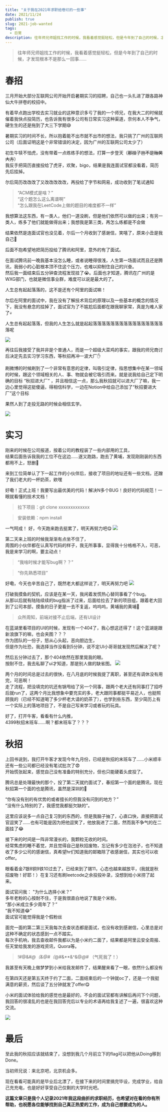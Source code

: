 ```yaml
---
title: "关于我在2021年求职给卷烂的一些事"
date: 2021/11/24
publish: true
slug: 2021-job-wanted
tags:
  - 日常
description: 往年师兄师姐找工作的时候，我看着感觉挺轻松，但是今年到了自己的时候，才发现根本不是那么一回事……
---
```

> 往年师兄师姐找工作的时候，我看着感觉挺轻松，但是今年到了自己的时候，才发现根本不是那么一回事……

# 春招
三月开始大部分互联网公司开始开启暑期实习的招聘，自己也一头扎进了跟各路神仙大牛拼卷的校招中。

有着早点跑出学校去实习就业的这种意识多亏了我的一个师兄，在我大二的时候就催着我快点投简历，也告诉我有很多公司有日常实习这种渠道，奈何本人不争气，硬生生的还是拖到了大三下学期😅

暑期实习的时间不长，所以抱着能不出市就不出市的想法，我只挑了广州的互联网公司（后面证明这是个非常错误的决定，因为广州的互联网公司太少了）  

初生牛犊不怕虎，没有带着一点练练手的想法，打算一步登天（<del>那挂了岂不是贻笑大方</del>）  
我反手把简历直接投给了虎牙，欢聚，bigo，结果是我连面试官都没看着，简历先后挂掉。  

尔后简历改改改了又改改改改改，再投给了字节和网易，成功收到了笔试通知

> “ACM模式是啥？”  
> “这个题怎么这么离谱啊”  
> “怎么跟我在LeetCode上做的题目的难度都不一样”

我想算法这东西，有一类人，他们一道没刷，但是他们依然可以做的出来；有另一类人，练多了他们就能做得出来；我想我是第三类，再怎么练都是不会做  

结果依然是连面试官也没见着，尔后一个月收到了感谢信，笑嘻了，原来小丑是我自己🤡  

后面不抱希望地把简历投给了腾讯和阿里，意外的有了面试。

在面试腾讯前一晚我基本没怎么睡，或者说睡得很浅，人生第一场面试而且还是腾讯，我弱小的心脏根本顶不住这个压力，也难以抑制住自己的兴奋。  
然后我一面结束后五分钟查流程发现挂了😭。后面也才知道，腾讯在广州的是WXG部门，也就是微信事业群，难度可以说是最大的了。  

人生总有起起落落的，这不是还有个阿里的面试嘛！

尔后在阿里的面试中，我在没有了解技术背后的原理以及一些基本的概念的情况下，我没有悬念的挂掉了，面试官为了不尴尬后面都在跟我聊家常，真是为难人家了💀

人生总有起起落落，但我的人生怎么就是起起落落落落落落落落落落落落落落落落落呢

![](/postImg/2021-job-wanted/dont-scold-me.jpg)

再往后我接受了我并非是个普通人，而是一个超级大菜鸡的事实，跟我的师兄商讨后决定先去实习学习东西，等秋招再冲一波大厂✋  

刷微博的时候刷到了一个非常有意思的定律，叫吸引定律，指思想集中在某一领域的时候，跟这个领域相关的人、事、物就会被它吸引而来。就是说我给自己定下明确的目标 “秋招进大厂” ，并且相信这一点，那么我秋招就可以进大厂了嘛，我一边心里觉得这挺傻逼，得相信科学，一边在Notion中给自己添加了“秋招要进大厂”这个目标  

果然人到了走投无路的时候会相信玄学。

![](/postImg/2021-job-wanted/flag.jpg)

# 实习
刚来的时候在公司报道，按着公司的教程装了一些内部用的工具，  
结果后面告诉我我的工位不在这边……遂又跑路，跑去了黄埔，发现刚刚装的东西都用不上，怒删😤

来到工位简单认了下一起工作的小伙伴后，接收了项目的地址还有一些文档，还蹭了我们老大的一杯奶茶，欸嘿  

好嘞！正式上班！我要写出最优美的代码！解决N多个BUG！良好的代码规范！一眼就看懂的技术文档！  

> 拉下项目：git clone xxxxxxxxxxxxx  

> 安装依赖：npm install

一气呵成！
好，今天跑来跑去挺累了，明天再努力吧😋
![](/postImg/2021-job-wanted/try-harder-tomorrow.jpg)

第二天来上班的时候我渐渐有点坐不住了，  
周围的小伙伴都在认真写代码的样子，我无所事事，显得我十分格格不入，可恶，我是来学习的啊，要主动点！

> “我啥时候才能写bug啊？？”  

> “你先熟悉项目”

好嘞，今天也辛苦自己了，既然老大都这样说了，明天再努力吧
![](/postImg/2021-job-wanted/try-harder-tomorrow.jpg)

打破我摸鱼的契机，应该是在某一天，我闲着发慌热心替同事看了个bug。  
从那以后就有陆陆续续的bug指派了过来，后面给拉去了新的项目组，跟着老大回到了公司本部，摸鱼的日子更是一去不复返，呜呜呜，黄埔我的黄埔🤧  

> 众所周知，前端对接不止后端，还有UI设计   

在蓝湖里看项目的UI的时候，发现有一个404了，我心想这还得了！这个蓝湖是跟新浪旗下的嘛，也会夹图？？？  
作为团队的一份子，怒从心头起，恶向胆边生，  
但是作为社恐，我选择当作没看到5分钟，说不定UI小哥哥就发现然后解决了呢？  

然后五分钟过去了，那个404依然在那里晃我的眼。  
按耐不住，我去私聊了ui才知道，那是别人做的缺省图。
![](/postImg/2021-job-wanted/death.jpg)

两个月的时间总是过去的很快，在八月底的时候我提了离职，甚至还有调休没有用完，可恶啊！  
走了流程，把没填完的坑还有锅甩给了另一个同事，跟两个老大还有同事打了招呼后就run了，这两个月比我想象中要充实的多，老大跟同事都挺平易近人，也挺照顾我的（已经不知道喝了多少杯老大请的奶茶了），也学到些东西，至少简历上有一个实际上的落地项目了，不是自己写来学习或者玩的玩具。


好了，打开牛客，看看有什么内推，  
4399秋招末班车……啊？都末班车了？？？

# 秋招
上回书说到，我打开牛客才发现今年九月份，已经是秋招的末班车了……小米顺丰还有一些公司都已经没有笔试批次了😨  
开始慌张起来，感觉自己没有准备的特别充分，但也只能硬着头皮投了。  

腾讯总是处理最快的那个，投了第二天就约面试了，春招第一个面的是腾讯，现在秋招第一个面的也是腾讯，虽然是深圳的🤔  

“你有没有别的有优势的或者擅长的但我没有问到的地方？”   
“没有什么特别的了，我感觉我都挺欠缺的”。  

这里应该说多一点自己复习到的东西的，但是我脑子抽了，心直口快，直接把面试官逗笑了……也有可能是因为把他逗笑了，他放我进了二面，然而我不争气的在二面挂了😂  

接下来的时间是一阵非常漫长的，我颗粒无收的时间。  
经常焦虑的睡不着觉，并且觉得自己是秋招废物，忘记有多少在泡池子，也不知道收了多少公司的感谢信，真希望hr们知道我的邮箱除了收感谢信，其实也可以收offer。  

眼看着金7银8铜9铁10过去了，已经来到了锡11，心态也越来越放平，(我就是秋招废物！好耶！）在复习还有刷leetcode之余投投补录，没想到给小米捞了起来。  

面试官问我： "为什么选择小米？”  
多年老粉的心按耐不住，于是我很直白地说了我是个米粉。  
“那小米成立多少周年了？”  
“我不知道😂”  
面试官可能觉得我是个假粉丝  

面完一面的第二第三天我每次去查状态都是面试，也没有收到感谢信，心里总是对这种不确定的状态感到一点不踏实。  
每次手机响，我去查收邮件我都以为是小米约二面了，结果都是阿里云安全周报、任天堂给我发的游戏资讯，Quora等。  
> !#@&#*@（&@#（*@#&**&^&@*@*# （气死我了！）  

我甚至有天晚上做梦梦到小米给我发邮件了，结果醒来看了一眼，依然什么都没有

在第四天还是第五天终于约了二面，二面结束后的一个钟就oc了，还是一个我挺满意的薪资，然后谈了五分钟就发了offer😋

小米的面试体验给我的感觉也是最好的，不会的面试官都有讲解后再问下个问题，我回答的很凌乱的也是在我回答完后以专业的术语再给我复述了一遍，很喜欢这种交流。

![](/postImg/2021-job-wanted/offer_me.jpg)

# 最后
至此我的秋招应该就结束了，没想到我几个月前立下的flag可以把他从Doing移到Done。  

当初师兄说：来北京吧，北京机会多。  

现在看看可能真的是毕业后北漂了，在接下来的时间里搞完毕设，完成学业，给自己充充电，也是好好享受自己仅剩的大学时光吧。  

**这篇文章只是我个人记录2021年我这段曲折的求职经历，也希望对在看的你有所帮助，也祝愿各位能够找到自己真正热爱的工作，成为自己想要成为的人。**


